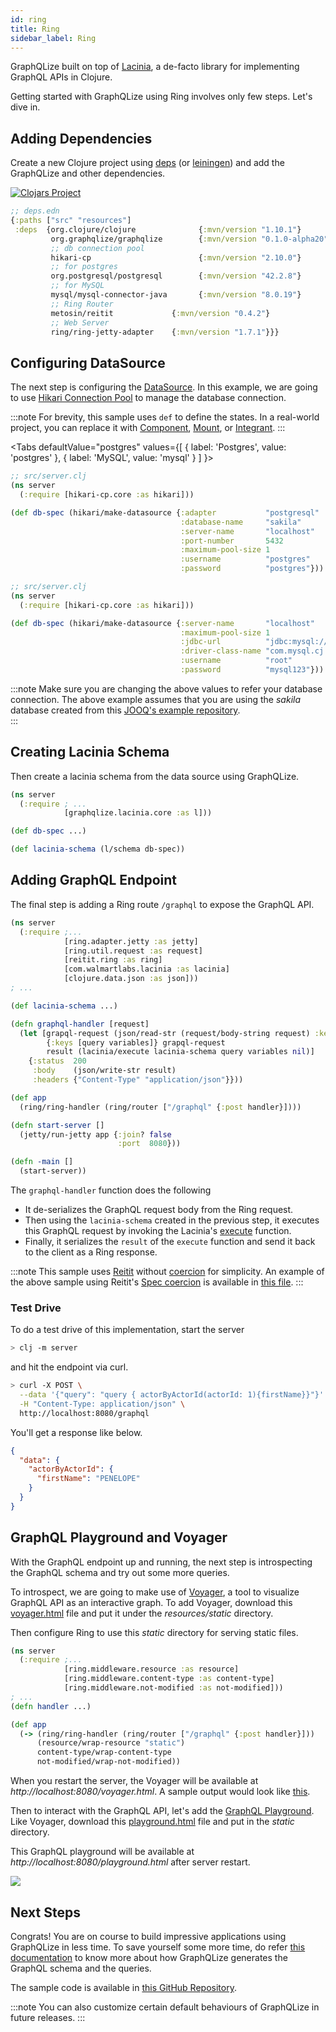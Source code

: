 ```yaml
---
id: ring
title: Ring
sidebar_label: Ring
---
```

GraphQLize built on top of [Lacinia](https://lacinia.readthedocs.io/en/latest/), a de-facto library for implementing GraphQL APIs in Clojure.

Getting started with GraphQLize using Ring involves only few steps. Let's dive in.

## Adding Dependencies

Create a new Clojure project using [deps](https://github.com/seancorfield/clj-new) (or [leiningen](https://leiningen.org/)) and add the GraphQLize and other dependencies.

[![Clojars Project](https://img.shields.io/clojars/v/org.graphqlize/graphqlize.svg)](https://clojars.org/org.graphqlize/graphqlize)

```clj {4}
;; deps.edn
{:paths ["src" "resources"]
 :deps  {org.clojure/clojure              {:mvn/version "1.10.1"}
         org.graphqlize/graphqlize        {:mvn/version "0.1.0-alpha20"}
         ;; db connection pool
         hikari-cp                        {:mvn/version "2.10.0"}
         ;; for postgres
         org.postgresql/postgresql        {:mvn/version "42.2.8"}
         ;; for MySQL
         mysql/mysql-connector-java       {:mvn/version "8.0.19"}
         ;; Ring Router
         metosin/reitit             {:mvn/version "0.4.2"}
         ;; Web Server
         ring/ring-jetty-adapter    {:mvn/version "1.7.1"}}}
```

## Configuring DataSource

The next step is configuring the [DataSource](https://docs.oracle.com/javase/7/docs/api/javax/sql/DataSource.html). In this example, we are going to use [Hikari Connection Pool](https://github.com/brettwooldridge/HikariCP) to manage the database connection.

:::note
For brevity, this sample uses `def` to define the states. In a real-world project, you can replace it with [Component](https://github.com/stuartsierra/component), [Mount](https://github.com/tolitius/mount), or [Integrant](https://github.com/weavejester/integrant).
:::



<Tabs
  defaultValue="postgres"
  values={[
    { label: 'Postgres', value: 'postgres' },
    { label: 'MySQL', value: 'mysql' }
  ]
}>
<TabItem value="postgres">

```clojure
;; src/server.clj
(ns server
  (:require [hikari-cp.core :as hikari]))

(def db-spec (hikari/make-datasource {:adapter           "postgresql"
                                      :database-name     "sakila"
                                      :server-name       "localhost"
                                      :port-number       5432
                                      :maximum-pool-size 1
                                      :username          "postgres"
                                      :password          "postgres"}))
```

</TabItem>
<TabItem value="mysql">

```clojure
;; src/server.clj
(ns server
  (:require [hikari-cp.core :as hikari]))

(def db-spec (hikari/make-datasource {:server-name       "localhost"
                                      :maximum-pool-size 1
                                      :jdbc-url          "jdbc:mysql://localhost:3306/sakila"
                                      :driver-class-name "com.mysql.cj.jdbc.MysqlDataSource"
                                      :username          "root"
                                      :password          "mysql123"}))
```

</TabItem>
</Tabs>

:::note
Make sure you are changing the above values to refer your database connection. The above example assumes that you are using the _sakila_ database created from this [JOOQ's example repository](https://github.com/jOOQ/jOOQ/tree/master/jOOQ-examples/Sakila).  
:::

## Creating Lacinia Schema

Then create a lacinia schema from the data source using GraphQLize.  


```clojure {3,7}
(ns server
  (:require ; ...
            [graphqlize.lacinia.core :as l]))

(def db-spec ...)

(def lacinia-schema (l/schema db-spec))
```

## Adding GraphQL Endpoint

The final step is adding a Ring route `/graphql` to expose the GraphQL API. 

```clojure {12,15,17}
(ns server
  (:require ;...
            [ring.adapter.jetty :as jetty]
            [ring.util.request :as request]
            [reitit.ring :as ring]
            [com.walmartlabs.lacinia :as lacinia]
            [clojure.data.json :as json]))
; ...

(def lacinia-schema ...)

(defn graphql-handler [request]
  (let [grapql-request (json/read-str (request/body-string request) :key-fn keyword)
        {:keys [query variables]} grapql-request
        result (lacinia/execute lacinia-schema query variables nil)]
    {:status  200
     :body    (json/write-str result)
     :headers {"Content-Type" "application/json"}}))

(def app
  (ring/ring-handler (ring/router ["/graphql" {:post handler}])))

(defn start-server []
  (jetty/run-jetty app {:join? false
                        :port  8080}))

(defn -main []
  (start-server))
```

The `graphql-handler` function does the following

* It de-serializes the GraphQL request body from the Ring request.
* Then using the `lacinia-schema` created in the previous step, it executes this GraphQL request by invoking the Lacinia's [execute](https://walmartlabs.github.io/apidocs/lacinia/com.walmartlabs.lacinia.html#var-execute) function.
* Finally, it serializes the `result` of the `execute` function and send it back to the client as a Ring response.

:::note
This sample uses [Reitit](https://github.com/metosin/reitit) without [coercion](https://metosin.github.io/reitit/coercion/coercion.html) for simplicity. An example of the above sample using Reitit's [Spec coercion](https://metosin.github.io/reitit/coercion/clojure_spec_coercion.html) is available in [this file](https://github.com/graphqlize/graphqlize-demo/blob/master/clojure/ring/src/server_with_coercion.clj).
:::

### Test Drive

To do a test drive of this implementation, start the server

```bash
> clj -m server
```

 and hit the endpoint via curl.

```bash
> curl -X POST \
  --data '{"query": "query { actorByActorId(actorId: 1){firstName}}"}' \
  -H "Content-Type: application/json" \
  http://localhost:8080/graphql
```

You'll get a response like below.

```json
{
  "data": {
    "actorByActorId": {
      "firstName": "PENELOPE"
    }
  }
}
```

## GraphQL Playground and Voyager

With the GraphQL endpoint up and running, the next step is introspecting the GraphQL schema and try out some more queries. 

To introspect, we are going to make use of [Voyager](https://github.com/APIs-guru/graphql-voyager), a tool to visualize GraphQL API as an interactive graph. To add Voyager, download this [voyager.html](https://github.com/graphqlize/graphqlize-demo/blob/master/clojure/ring/resources/static/voyager.html) file and put it under the _resources/static_ directory.

Then configure Ring to use this _static_ directory for serving static files.

```clojure
(ns server
  (:require ;...
            [ring.middleware.resource :as resource]
            [ring.middleware.content-type :as content-type]
            [ring.middleware.not-modified :as not-modified]))
; ...
(defn handler ...)

(def app
  (-> (ring/ring-handler (ring/router ["/graphql" {:post handler}]))
      (resource/wrap-resource "static")
      content-type/wrap-content-type
      not-modified/wrap-not-modified))
```

When you restart the server, the Voyager will be available at _http://localhost:8080/voyager.html_. A sample output would look like [this](https://www.graphqlize.org/html/sakila-voyager.html).

Then to interact with the GraphQL API, let's add the [GraphQL Playground](https://github.com/prisma-labs/graphql-playground). Like Voyager, download this [playground.html](https://github.com/graphqlize/graphqlize-demo/blob/master/clojure/ring/resources/static/playground.html) file and put in the _static_ directory. 

This GraphQL playground will be available at _http://localhost:8080/playground.html_ after server restart. 

![](/img/graphql-playground.png)

## Next Steps

Congrats! You are on course to build impressive applications using GraphQLize in less time. To save yourself some more time, do refer [this documentation](/docs/graphql_schema/types-and-fields) to know more about how GraphQLize generates the GraphQL schema and the queries. 

The sample code is available in [this GitHub Repository](https://github.com/graphqlize/graphqlize-demo/tree/master/clojure/ring).

:::note
You can also customize certain default behaviours of GraphQLize in future releases.
:::